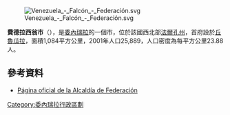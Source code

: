 [[Image:Venezuela_-_Falcón_-_Federación.svg|right]]

'''費德拉西翁市'''（{{lang-es|Municipio Federación}}），是[[委內瑞拉|委內瑞拉]]的一個市，位於該國西北部[[法爾孔州|法爾孔州]]，首府設於[[丘魯瓜拉|丘魯瓜拉]]，面積1,084平方公里，2001年人口25,889，人口密度為每平方公里23.88人。

==參考資料==
* [http://federacion-falcon.gov.ve/portal-alcaldias/ Página oficial de la Alcaldía de Federación]{{Wayback|url=http://federacion-falcon.gov.ve/portal-alcaldias/ |date=20070825201300 }}

{{Venezuela-geo-stub}}
[[Category:委內瑞拉行政區劃|Category:委內瑞拉行政區劃]]